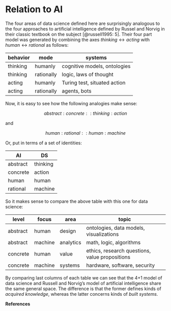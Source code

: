 # Relation to AI

The four areas of data science defined here are surprisingly analogous to the four approaches to artificial intelligence defined by Russel and Norvig in their classic textbook on the subject [@russell1995: 5]. Their four part model was generated by combining the axes $thinking \leftrightarrow acting$ with $human \leftrightarrow rational$ as follows:

| behavior | mode       | systems                      |
|----------|------------|------------------------------|
| thinking | humanly    | cognitive models, ontologies |
| thinking | rationally | logic, laws of thought       |
| acting   | humanly    | Turing test, situated action |
| acting   | rationally | agents, bots                 |


Now, it is easy to see how the following analogies make sense:

$$
abstract : concrete :: thinking : action
$$

and

$$
human : rational :: human : machine
$$

Or, put in terms of a set of identities:

| AI       | DS       |
|----------|----------|
| abstract | thinking |
| concrete | action   |
| human    | human    |
| rational | machine  |

So it makes sense to compare the above table with this one for data science:

| level    | focus   | area      | topic                                          |
|----------|---------|-----------|------------------------------------------------|
| abstract | human   | design    | ontologies, data models, visualizations        |
| abstract | machine | analytics | math, logic, algorithms                        |
| concrete | human   | value     | ethics, research questions, value propositions |
| concrete | machine | systems   | hardware, software, security                   |

By comparing last columns of each table we can see that the 4+1 model of data science and Russell and Norvig's model of artificial intelligence share the same general space. The difference is that the former defines kinds of *acquired knowledge*, whereas the latter concerns kinds of *built systems*.

**References**

::: {#refs}
:::
